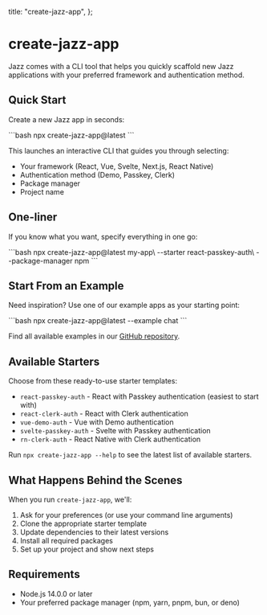   title: "create-jazz-app",
};


# create-jazz-app

Jazz comes with a CLI tool that helps you quickly scaffold new Jazz applications with your preferred framework and authentication method.

## Quick Start

Create a new Jazz app in seconds:

<CodeGroup>
```bash
npx create-jazz-app@latest
```
</CodeGroup>

This launches an interactive CLI that guides you through selecting:
- Your framework (React, Vue, Svelte, Next.js, React Native)
- Authentication method (Demo, Passkey, Clerk)
- Package manager
- Project name

## One-liner

If you know what you want, specify everything in one go:

<CodeGroup>
```bash
npx create-jazz-app@latest my-app\
  --starter react-passkey-auth\
  --package-manager npm
```
</CodeGroup>

## Start From an Example

Need inspiration? Use one of our example apps as your starting point:

<CodeGroup>
```bash
npx create-jazz-app@latest --example chat
```
</CodeGroup>

Find all available examples in our [GitHub repository](https://github.com/garden-co/jazz/tree/main/examples).

## Available Starters

Choose from these ready-to-use starter templates:

- `react-passkey-auth` - React with Passkey authentication (easiest to start with)
- `react-clerk-auth` - React with Clerk authentication
- `vue-demo-auth` - Vue with Demo authentication
- `svelte-passkey-auth` - Svelte with Passkey authentication
- `rn-clerk-auth` - React Native with Clerk authentication

Run `npx create-jazz-app --help` to see the latest list of available starters.

## What Happens Behind the Scenes

When you run `create-jazz-app`, we'll:

1. Ask for your preferences (or use your command line arguments)
2. Clone the appropriate starter template
3. Update dependencies to their latest versions
4. Install all required packages
5. Set up your project and show next steps

## Requirements

- Node.js 14.0.0 or later
- Your preferred package manager (npm, yarn, pnpm, bun, or deno)
